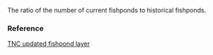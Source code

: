 The ratio of the number of current fishponds to historical fishponds.

### Reference

[TNC updated fishpond layer](NA)